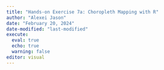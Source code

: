 ```yaml
---
title: "Hands-on Exercise 7a: Choropleth Mapping with R"
author: "Alexei Jason"
date: "February 20, 2024"
date-modified: "last-modified"
execute: 
  eval: true
  echo: true
  warning: false
editor: visual
---
```

